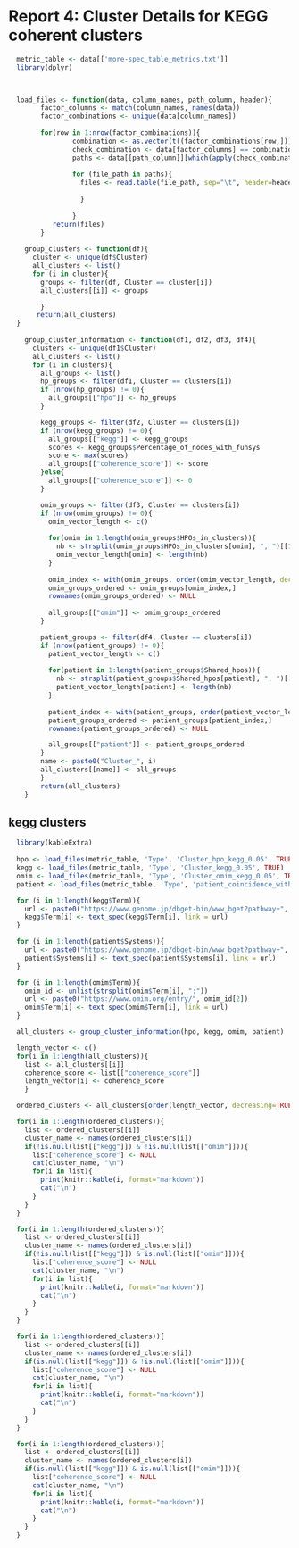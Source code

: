 # Report 4: Cluster Details for KEGG coherent clusters
  
```r
  metric_table <- data[['more-spec_table_metrics.txt']]
  library(dplyr)
  


  load_files <- function(data, column_names, path_column, header){
        factor_columns <- match(column_names, names(data))
        factor_combinations <- unique(data[column_names])
        
        for(row in 1:nrow(factor_combinations)){
                combination <- as.vector(t((factor_combinations[row,]))) #extract row AND convert to vector
                check_combination <- data[factor_columns] == combination[col(data[factor_columns])]
                paths <- data[[path_column]][which(apply(check_combination, 1, sum) == length(combination))]
                
                for (file_path in paths){
                  files <- read.table(file_path, sep="\t", header=header, quote="", stringsAsFactors = FALSE)
                    
                  }
                
                }
           return(files)     
        }
    
    group_clusters <- function(df){
      cluster <- unique(df$Cluster)
      all_clusters <- list()
      for (i in cluster){
        groups <- filter(df, Cluster == cluster[i])
        all_clusters[[i]] <- groups

        }
       return(all_clusters)
  }
   
    group_cluster_information <- function(df1, df2, df3, df4){
      clusters <- unique(df1$Cluster)
      all_clusters <- list()
      for (i in clusters){
        all_groups <- list()
        hp_groups <- filter(df1, Cluster == clusters[i])
        if (nrow(hp_groups) != 0){
          all_groups[["hpo"]] <- hp_groups
        }

        kegg_groups <- filter(df2, Cluster == clusters[i])
        if (nrow(kegg_groups) != 0){
          all_groups[["kegg"]] <- kegg_groups
          scores <- kegg_groups$Percentage_of_nodes_with_funsys
          score <- max(scores)
          all_groups[["coherence_score"]] <- score
        }else{
          all_groups[["coherence_score"]] <- 0
        }

        omim_groups <- filter(df3, Cluster == clusters[i])
        if (nrow(omim_groups) != 0){
          omim_vector_length <- c()
          
          for(omim in 1:length(omim_groups$HPOs_in_clusters)){
            nb <- strsplit(omim_groups$HPOs_in_clusters[omim], ", ")[[1]]
            omim_vector_length[omim] <- length(nb)
          }
          
          omim_index <- with(omim_groups, order(omim_vector_length, decreasing = TRUE))
          omim_groups_ordered <- omim_groups[omim_index,]
          rownames(omim_groups_ordered) <- NULL
          
          all_groups[["omim"]] <- omim_groups_ordered
        }

        patient_groups <- filter(df4, Cluster == clusters[i])
        if (nrow(patient_groups) != 0){
          patient_vector_length <- c()
          
          for(patient in 1:length(patient_groups$Shared_hpos)){
            nb <- strsplit(patient_groups$Shared_hpos[patient], ", ")[[1]]
            patient_vector_length[patient] <- length(nb)
          }
          
          patient_index <- with(patient_groups, order(patient_vector_length, decreasing = TRUE))
          patient_groups_ordered <- patient_groups[patient_index,]
          rownames(patient_groups_ordered) <- NULL

          all_groups[["patient"]] <- patient_groups_ordered
        }
        name <- paste0("Cluster_", i)
        all_clusters[[name]] <- all_groups 
        }
        return(all_clusters)  
    }

```


## kegg clusters

```r

  library(kableExtra)
  
  hpo <- load_files(metric_table, 'Type', 'Cluster_hpo_kegg_0.05', TRUE)
  kegg <- load_files(metric_table, 'Type', 'Cluster_kegg_0.05', TRUE)
  omim <- load_files(metric_table, 'Type', 'Cluster_omim_kegg_0.05', TRUE)
  patient <- load_files(metric_table, 'Type', 'patient_coincidence_with_clusters_and_gene_systems_kegg_0.05', TRUE)

  for (i in 1:length(kegg$Term)){
    url <- paste0("https://www.genome.jp/dbget-bin/www_bget?pathway+", kegg$Term[i])
    kegg$Term[i] <- text_spec(kegg$Term[i], link = url)
  }

  for (i in 1:length(patient$Systems)){
    url <- paste0("https://www.genome.jp/dbget-bin/www_bget?pathway+", patient$Systems[i])
    patient$Systems[i] <- text_spec(patient$Systems[i], link = url)
  }

  for (i in 1:length(omim$Term)){
    omim_id <- unlist(strsplit(omim$Term[i], ":"))
    url <- paste0("https://www.omim.org/entry/", omim_id[2])
    omim$Term[i] <- text_spec(omim$Term[i], link = url)
  }

  all_clusters <- group_cluster_information(hpo, kegg, omim, patient)

  length_vector <- c()
  for(i in 1:length(all_clusters)){
    list <- all_clusters[[i]]
    coherence_score <- list[["coherence_score"]]
    length_vector[i] <- coherence_score
    }

  ordered_clusters <- all_clusters[order(length_vector, decreasing=TRUE)]  

  for(i in 1:length(ordered_clusters)){
    list <- ordered_clusters[[i]]
    cluster_name <- names(ordered_clusters[i])
    if(!is.null(list[["kegg"]]) & !is.null(list[["omim"]])){
      list["coherence_score"] <- NULL
      cat(cluster_name, "\n")
      for(i in list){
        print(knitr::kable(i, format="markdown"))
        cat("\n")
      }
    }
  }

  for(i in 1:length(ordered_clusters)){
    list <- ordered_clusters[[i]]
    cluster_name <- names(ordered_clusters[i])
    if(!is.null(list[["kegg"]]) & is.null(list[["omim"]])){
      list["coherence_score"] <- NULL
      cat(cluster_name, "\n")
      for(i in list){
        print(knitr::kable(i, format="markdown"))
        cat("\n")
      }
    }
  }

  for(i in 1:length(ordered_clusters)){
    list <- ordered_clusters[[i]]
    cluster_name <- names(ordered_clusters[i])
    if(is.null(list[["kegg"]]) & !is.null(list[["omim"]])){
      list["coherence_score"] <- NULL
      cat(cluster_name, "\n")
      for(i in list){
        print(knitr::kable(i, format="markdown"))
        cat("\n")
      }
    }
  }

  for(i in 1:length(ordered_clusters)){
    list <- ordered_clusters[[i]]
    cluster_name <- names(ordered_clusters[i])
    if(is.null(list[["kegg"]]) & is.null(list[["omim"]])){
      list["coherence_score"] <- NULL
      cat(cluster_name, "\n")
      for(i in list){
        print(knitr::kable(i, format="markdown"))
        cat("\n")
      }
    }
  }

```